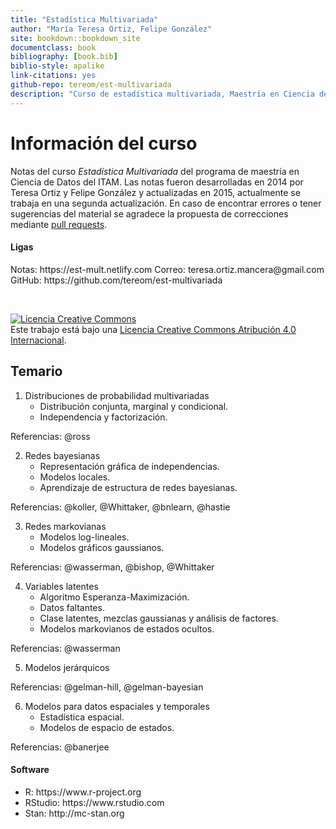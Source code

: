 ```yaml
--- 
title: "Estadística Multivariada"
author: "María Teresa Ortiz, Felipe González"
site: bookdown::bookdown_site
documentclass: book
bibliography: [book.bib]
biblio-style: apalike
link-citations: yes
github-repo: tereom/est-multivariada
description: "Curso de estadística multivariada, Maestría en Ciencia de Datos, ITAM 2019."
---
```



# Información del curso {-}

Notas del curso *Estadística Multivariada* del programa de maestría en 
Ciencia de Datos del ITAM. Las notas fueron desarrolladas en 
2014 por Teresa Ortiz y Felipe González y actualizadas en 2015, actualmente 
se trabaja en una segunda actualización. En caso de encontrar 
errores o tener sugerencias del material se agradece la propuesta de 
correcciones mediante [pull requests](https://github.com/tereom/est-multivariada).

#### Ligas {-}

Notas: https://est-mult.netlify.com 
Correo: teresa.ortiz.mancera@gmail.com   
GitHub: https://github.com/tereom/est-multivariada 

</br>

<a rel="license" href="http://creativecommons.org/licenses/by/4.0/"><img alt="Licencia Creative Commons" style="border-width:0" src="https://i.creativecommons.org/l/by/4.0/88x31.png" /></a><br />Este trabajo está bajo una <a rel="license" href="http://creativecommons.org/licenses/by/4.0/">Licencia Creative Commons Atribución 4.0 Internacional</a>.


## Temario {-}

1. Distribuciones de probabilidad multivariadas
    + Distribución conjunta, marginal y condicional.
	+ Independencia y factorización.

Referencias: @ross

2. Redes bayesianas
	+ Representación gráfica de independencias.	
	+ Modelos locales.
	+ Aprendizaje de estructura de redes bayesianas.

Referencias: @koller, @Whittaker, @bnlearn, @hastie

3. Redes markovianas
    + Modelos log-lineales.
	+ Modelos gráficos gaussianos.

Referencias: @wasserman, @bishop, @Whittaker

4. Variables latentes	
	+ Algoritmo Esperanza-Maximización.
	+ Datos faltantes.
	+ Clase latentes, mezclas gaussianas y análisis de factores.
	+ Modelos markovianos de estados ocultos.

Referencias: @wasserman

5. Modelos jerárquicos

Referencias: @gelman-hill, @gelman-bayesian

6. Modelos para datos espaciales y temporales
    + Estadística espacial.
    + Modelos de espacio de estados.

Referencias: @banerjee


#### Software {-}

- R: https://www.r-project.org
- RStudio: https://www.rstudio.com
- Stan: http://mc-stan.org


